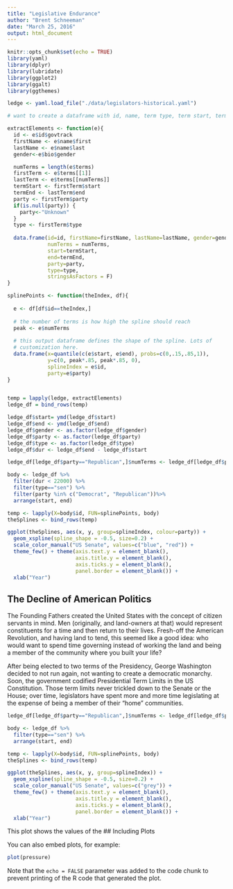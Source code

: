 ```yaml
---
title: "Legislative Endurance"
author: "Brent Schneeman"
date: "March 25, 2016"
output: html_document
---
```


```r
knitr::opts_chunk$set(echo = TRUE)
library(yaml)
library(dplyr)
library(lubridate)
library(ggplot2)
library(ggalt)
library(ggthemes)

ledge <- yaml.load_file("./data/legislators-historical.yaml")

# want to create a dataframe with id, name, term type, term start, term end, and party out of the ledge object

extractElements <- function(e){
  id <- e$id$govtrack
  firstName <- e$name$first
  lastName <- e$name$last
  gender<-e$bio$gender

  numTerms = length(e$terms)
  firstTerm <- e$terms[[1]]
  lastTerm <- e$terms[[numTerms]]
  termStart <- firstTerm$start
  termEnd <- lastTerm$end
  party <- firstTerm$party
  if(is.null(party)) {
    party<-"Unknown"
  }
  type <- firstTerm$type
  
  data.frame(id=id, firstName=firstName, lastName=lastName, gender=gender, 
             numTerms = numTerms,
             start=termStart, 
             end=termEnd, 
             party=party, 
             type=type, 
             stringsAsFactors = F)
}

splinePoints <- function(theIndex, df){
  
  e <- df[df$id==theIndex,]
  
  # the number of terms is how high the spline should reach
  peak <- e$numTerms
  
  # this output dataframe defines the shape of the spline. Lots of 
  # customization here.
  data.frame(x=quantile(c(e$start, e$end), probs=c(0,.15,.85,1)), 
             y=c(0, peak*.85, peak*.85, 0),
             splineIndex = e$id,
             party=e$party)
}


temp = lapply(ledge, extractElements)
ledge_df = bind_rows(temp)

ledge_df$start= ymd(ledge_df$start)
ledge_df$end <- ymd(ledge_df$end)
ledge_df$gender <- as.factor(ledge_df$gender)
ledge_df$party <- as.factor(ledge_df$party)
ledge_df$type <- as.factor(ledge_df$type)
ledge_df$dur <- ledge_df$end - ledge_df$start

ledge_df[ledge_df$party=="Republican",]$numTerms <- ledge_df[ledge_df$party=="Republican",]$numTerms * -1

```
```r

body <- ledge_df %>% 
  filter(dur < 22000) %>%
  filter(type=="sen") %>% 
  filter(party %in% c("Democrat", "Republican"))%>% 
  arrange(start, end) 

temp <- lapply(X=body$id, FUN=splinePoints, body)
theSplines <- bind_rows(temp)

ggplot(theSplines, aes(x, y, group=splineIndex, colour=party)) + 
  geom_xspline(spline_shape = -0.5, size=0.2) +
  scale_color_manual("US Senate", values=c("blue", "red")) +
  theme_few() + theme(axis.text.y = element_blank(),
                      axis.title.y = element_blank(),
                      axis.ticks.y = element_blank(),
                      panel.border = element_blank()) +
  xlab("Year")
```

## The Decline of American Politics

The Founding Fathers created the United States with the concept of citizen servants in mind. Men (originally, and land-owners at that) would represent constituents for a time and then return to their lives. Fresh-off the American Revolution, and having land to tend, this seemed like a good idea: who would want to spend time governing instead of working the land and being a member of the community where you built your life?

After being elected to two terms of the Presidency, George Washington decided to not run again, not wanting to create a democratic monarchy. Soon, the  government codified Presidential Term Limits in the US Constitution. Those term limits never trickled down to the Senate or the House; over time, legislators have spent more and more time legislating at the expense of being a member of their "home" communities.

```r
ledge_df[ledge_df$party=="Republican",]$numTerms <- ledge_df[ledge_df$party=="Republican",]$numTerms * -1

body <- ledge_df %>% 
  filter(type=="sen") %>% 
  arrange(start, end) 

temp <- lapply(X=body$id, FUN=splinePoints, body)
theSplines <- bind_rows(temp)

ggplot(theSplines, aes(x, y, group=splineIndex)) + 
  geom_xspline(spline_shape = -0.5, size=0.2) +
  scale_color_manual("US Senate", values=c("grey")) +
  theme_few() + theme(axis.text.y = element_blank(),
                      axis.title.y = element_blank(),
                      axis.ticks.y = element_blank(),
                      panel.border = element_blank()) +
  xlab("Year")

```
This plot shows the values of the 
## Including Plots

You can also embed plots, for example:

```r
plot(pressure)
```

Note that the `echo = FALSE` parameter was added to the code chunk to prevent printing of the R code that generated the plot.
